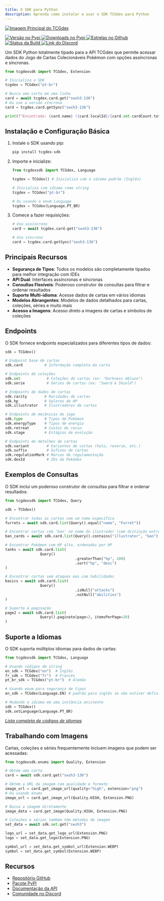 ```yaml
---
title: O SDK para Python
description: Aprenda como instalar e usar o SDK TCGdex para Python
---
```


<p class="flex gap-2 justify-center">
	<a href="https://www.tcgdex.net">
		<img src="https://www.tcgdex.net/assets/og.png" alt="Imagem Principal do TCGdex" />
	</a>
</p>
<p class="flex gap-2 justify-center">
	<a href="http://pypi.org/project/tcgdex-sdk">
		<img src="https://img.shields.io/pypi/v/tcgdex-sdk?style=flat-square" alt="Versão no Pypi" />
	</a>
	<a href="http://pypi.org/project/tcgdex-sdk">
		<img src="https://img.shields.io/pypi/dm/tcgdex-sdk?style=flat-square" alt="Downloads no Pypi" />
	</a>
		<a href="https://github.com/tcgdex/python-sdk/stargazers">
		<img src="https://img.shields.io/github/stars/tcgdex/python-sdk?style=flat-square" alt="Estrelas no Github" />
	</a>
	<a href="https://github.com/tcgdex/python-sdk/actions/workflows/build.yml">
		<img src="https://img.shields.io/github/actions/workflow/status/tcgdex/python-sdk/build.yml?style=flat-square" alt="Status da Build" />
	</a>
	<a href="https://discord.gg/peACSRMZ7V">
		<img src="https://img.shields.io/discord/857231041261076491?color=%235865F2&label=Discord&style=flat-square" alt="Link do Discord" />
	</a>
</p>

Um SDK Python totalmente tipado para a API TCGdex que permite acessar dados do Jogo de Cartas Colecionáveis Pokémon com opções assíncronas e síncronas.

```python
from tcgdexsdk import TCGdex, Extension

# Inicializa o SDK
tcgdex = TCGdex("pt-br")

# Busca uma carta em uma linha
card = await tcgdex.card.get("swsh3-136")
# Ou use a versão síncrona
card = tcgdex.card.getSync("swsh3-136")

print(f"Encontrado: {card.name} ({card.localId}/{card.set.cardCount.total})")
```

## Instalação e Configuração Básica

<Steps>

1. Instale o SDK usando pip:
	```bash
	pip install tcgdex-sdk
	```

2. Importe e inicialize:
	```python
	from tcgdexsdk import TCGdex, Language

	tcgdex = TCGdex() # Inicializa com o idioma padrão (Inglês)

	# Inicializa com idioma como string
	tcgdex = TCGdex("pt-br")

	# Ou usando o enum Language
	tcgdex = TCGdex(Language.PT_BR)
	```

3. Comece a fazer requisições:
	```python
	# Uso assíncrono
	card = await tcgdex.card.get("swsh3-136")

	# Uso síncrono
	card = tcgdex.card.getSync("swsh3-136")
	```
</Steps>

## Principais Recursos

- **Segurança de Tipos**: Todos os modelos são completamente tipados para melhor integração com IDEs
- **API Dual**: Interfaces assíncronas e síncronas
- **Consultas Flexíveis**: Poderoso construtor de consultas para filtrar e ordenar resultados
- **Suporte Multi-idioma**: Acesse dados de cartas em vários idiomas
- **Modelos Abrangentes**: Modelos de dados detalhados para cartas, coleções, séries e muito mais
- **Acesso a Imagens**: Acesso direto a imagens de cartas e símbolos de coleções

## Endpoints

O SDK fornece endpoints especializados para diferentes tipos de dados:

```python
sdk = TCGdex()

# Endpoint base de cartas
sdk.card          # Informação completa da carta

# Endpoints de coleções
sdk.set            # Coleções de cartas (ex: "Darkness Ablaze")
sdk.serie          # Séries de cartas (ex: "Sword & Shield")

# Endpoints de dados de cartas
sdk.rarity        # Raridades de cartas
sdk.hp            # Valores de HP
sdk.illustrator   # Ilustradores de cartas

# Endpoints de mecânicas de jogo
sdk.type          # Tipos de Pokémon
sdk.energyType    # Tipos de energia
sdk.retreat       # Custos de recuo
sdk.stage         # Estágios de evolução

# Endpoints de detalhes de cartas
sdk.variant        # Variantes de cartas (holo, reverse, etc.)
sdk.suffix         # Sufixos de cartas
sdk.regulationMark # Marcas de regulamentação
sdk.dexId          # IDs da Pokédex
```

## Exemplos de Consultas

O SDK inclui um poderoso construtor de consultas para filtrar e ordenar resultados:

```python
from tcgdexsdk import TCGdex, Query

sdk = TCGdex()

# Encontrar todas as cartas com um nome específico
furrets = await sdk.card.list(Query().equal("name", "Furret"))

# Encontrar cartas com 'ban' no nome do ilustrador (sem distinção entre maiúsculas/minúsculas)
ban_cards = await sdk.card.list(Query().contains("illustrator", "ban"))

# Encontrar Pokémon com HP alto, ordenados por HP
tanks = await sdk.card.list(
				Query()
								.greaterThan("hp", 200)
								.sort("hp", "desc")
)

# Encontrar cartas sem ataques mas com habilidades
basics = await sdk.card.list(
				Query()
								.isNull("attacks")
								.notNull("abilities")
)

# Suporte à paginação
page2 = await sdk.card.list(
				Query().paginate(page=2, itemsPerPage=20)
)
```

## Suporte a Idiomas

O SDK suporta múltiplos idiomas para dados de cartas:

```python
from tcgdexsdk import TCGdex, Language

# Usando códigos de string
en_sdk = TCGdex("en")  # Inglês
fr_sdk = TCGdex("fr")  # Francês
pt_br_sdk = TCGdex("pt-br")  # Alemão

# Usando enum para segurança de tipos
en_sdk = TCGdex(Language.EN) # padrão para inglês se não estiver definido

# Mudando o idioma em uma instância existente
sdk = TCGdex()
sdk.setLanguage(Language.PT_BR)
```

[_Lista completa de códigos de idiomas_](https://github.com/tcgdex/cards-database/blob/master/interfaces.d.ts#L1-L5)

## Trabalhando com Imagens

Cartas, coleções e séries frequentemente incluem imagens que podem ser acessadas:

```python
from tcgdexsdk.enums import Quality, Extension

# Obtém uma carta
card = await sdk.card.get("swsh3-136")

# Obtém a URL da imagem com qualidade e formato
image_url = card.get_image_url(quality="high", extension="png")
# Ou usando enums
image_url = card.get_image_url(Quality.HIGH, Extension.PNG)

# Baixa a imagem diretamente
image_data = card.get_image(Quality.HIGH, Extension.PNG)

# Coleções e séries também têm métodos de imagem
set_data = await sdk.set.get("swsh3")

logo_url = set_data.get_logo_url(Extension.PNG)
logo = set_data.get_logo(Extension.PNG)

symbol_url = set_data.get_symbol_url(Extension.WEBP)
symbol = set_data.get_symbol(Extension.WEBP)
```

## Recursos

- [Repositório GitHub](https://github.com/tcgdex/python-sdk)
- [Pacote PyPI](https://pypi.org/project/tcgdex-sdk/)
- [Documentação da API](/rest)
- [Comunidade no Discord](https://discord.gg/peACSRMZ7V)
